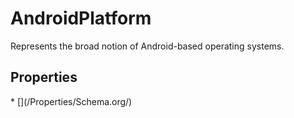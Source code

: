   
# AndroidPlatform

Represents the broad notion of Android-based operating systems.

## Properties

<Grid>
* [](/Properties/Schema.org/)
</Grid>

